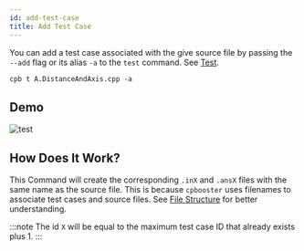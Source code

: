 ```yaml
---
id: add-test-case
title: Add Test Case
---
```



You can add a test case associated with the give source file
by passing the `--add` flag or its alias `-a` to the `test` command.
See [Test](/docs/test).

```txt
cpb t A.DistanceAndAxis.cpp -a
```

## Demo


<div className="text--center">
  <img alt="test" src={useBaseUrl('/img/demos/add-test-case.gif')} />
</div>

## How Does It Work?

This Command will create the corresponding `.inX` and `.ansX` files
with the same name as the source file.
This is because `cpbooster` uses filenames to associate test cases and
source files. See [File Structure](/docs/clone#file-structure) for better understanding.

:::note
The id `X` will be equal to the maximum test case ID that already exists plus 1.
:::
